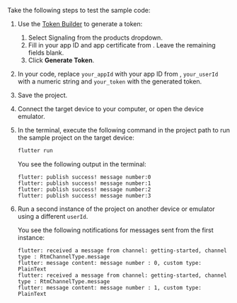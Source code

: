<PlatformWrapper platform="flutter">

Take the following steps to test the sample code:

1. Use the [Token Builder](https://agora-token-generator-demo.vercel.app/) to generate a <Vg k="SIG" /> token:

    1. Select Signaling from the <Vg k="COMPANY" /> products dropdown.
    1. Fill in your app ID and app certificate from <Link to="{{Global.AGORA_CONSOLE_URL}}"><Vg k="CONSOLE" /></Link>. Leave the remaining fields blank.
    1. Click **Generate Token**.

1. In your code, replace `your_appId` with your app ID  from <Vg k="CONSOLE" />, `your_userId` with a numeric string and `your_token` with the generated token.

1. Save the project.

1. Connect the target device to your computer, or open the device emulator.

1. In the terminal, execute the following command in the project path to run the sample project on the target device:

    ```bash
    flutter run
    ```

    You see the following output in the terminal:

    ```
    flutter: publish success! message number:0
    flutter: publish success! message number:1
    flutter: publish success! message number:2
    flutter: publish success! message number:3
    ```

1. Run a second instance of the project on another device or emulator using a different `userId`.

    You see the following notifications for messages sent from the first <Vpl k="CLIENT" /> instance:

    ```
    flutter: received a message from channel: getting-started, channel type : RtmChannelType.message
    flutter: message content: message number : 0, custom type: PlainText
    flutter: received a message from channel: getting-started, channel type : RtmChannelType.message
    flutter: message content: message number : 1, custom type: PlainText
    ```

</PlatformWrapper>